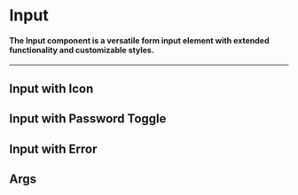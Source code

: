 
<Meta
    title="MDX/Input"
    of={InputStories}
/>

# Input

#### The Input component is a versatile form input element with extended functionality and customizable styles.

---

<Canvas withToolbar>
    <Story of={InputStories.BaseInput} />
</Canvas>

## Input with Icon

<Canvas withToolbar>
    <Story of={InputStories.InputWithIcon} />
</Canvas>

## Input with Password Toggle

<Canvas withToolbar>
    <Story of={InputStories.InputWithPasswordToggle} />
</Canvas>

## Input with Error

<Canvas withToolbar>
    <Story of={InputStories.InputWithError} />
</Canvas>

## Args

<ArgsTable of={Input} />
